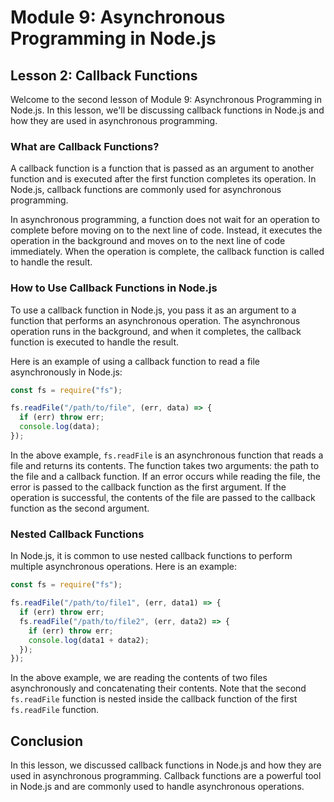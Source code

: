 # Module 9: Asynchronous Programming in Node.js

## Lesson 2: Callback Functions

Welcome to the second lesson of Module 9: Asynchronous Programming in Node.js. In this lesson, we'll be discussing callback functions in Node.js and how they are used in asynchronous programming.

### What are Callback Functions?

A callback function is a function that is passed as an argument to another function and is executed after the first function completes its operation. In Node.js, callback functions are commonly used for asynchronous programming.

In asynchronous programming, a function does not wait for an operation to complete before moving on to the next line of code. Instead, it executes the operation in the background and moves on to the next line of code immediately. When the operation is complete, the callback function is called to handle the result.

### How to Use Callback Functions in Node.js

To use a callback function in Node.js, you pass it as an argument to a function that performs an asynchronous operation. The asynchronous operation runs in the background, and when it completes, the callback function is executed to handle the result.

Here is an example of using a callback function to read a file asynchronously in Node.js:

```javascript
const fs = require("fs");

fs.readFile("/path/to/file", (err, data) => {
  if (err) throw err;
  console.log(data);
});
```

In the above example, `fs.readFile` is an asynchronous function that reads a file and returns its contents. The function takes two arguments: the path to the file and a callback function. If an error occurs while reading the file, the error is passed to the callback function as the first argument. If the operation is successful, the contents of the file are passed to the callback function as the second argument.

### Nested Callback Functions

In Node.js, it is common to use nested callback functions to perform multiple asynchronous operations. Here is an example:

```javascript
const fs = require("fs");

fs.readFile("/path/to/file1", (err, data1) => {
  if (err) throw err;
  fs.readFile("/path/to/file2", (err, data2) => {
    if (err) throw err;
    console.log(data1 + data2);
  });
});
```

In the above example, we are reading the contents of two files asynchronously and concatenating their contents. Note that the second `fs.readFile` function is nested inside the callback function of the first `fs.readFile` function.

## Conclusion

In this lesson, we discussed callback functions in Node.js and how they are used in asynchronous programming. Callback functions are a powerful tool in Node.js and are commonly used to handle asynchronous operations.
